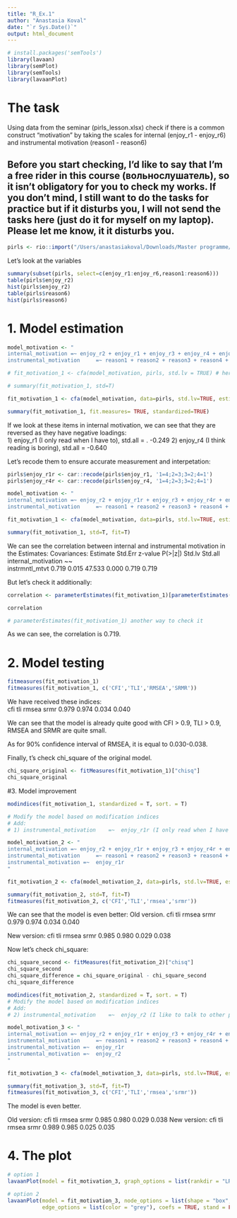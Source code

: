 ```yaml
---
title: "R_Ex.1"
author: "Anastasia Koval"
date: "`r Sys.Date()`"
output: html_document
---
```


```r
# install.packages('semTools')
library(lavaan)
library(semPlot)
library(semTools)
library(lavaanPlot)
```


# The task 

Using data from the seminar (pirls_lesson.xlsx) check if there is a common construct "motivation" by taking the scales for internal (enjoy_r1 - enjoy_r6) and instrumental motivation (reason1 - reason6)

## Before you start checking, I'd like to say that I'm a free rider in this course (вольнослушатель), so it isn't obligatory for you to check my works. If you don't mind, I still want to do the tasks for practice but if it disturbs you, I will not send the tasks here (just do it for myself on my laptop). Please let me know, it it disturbs you. 

```r
pirls <- rio::import("/Users/anastasiakoval/Downloads/Master programme/DatAn/DatAn Advanced/pirls_lesson.xlsx")
```

Let's look at the variables

```r
summary(subset(pirls, select=c(enjoy_r1:enjoy_r6,reason1:reason6)))
table(pirls$enjoy_r2)
hist(pirls$enjoy_r2)
table(pirls$reason6)
hist(pirls$reason6)
```

# 1. Model estimation

```r
model_motivation <- "
internal_motivation =~ enjoy_r2 + enjoy_r1 + enjoy_r3 + enjoy_r4 + enjoy_r5 + enjoy_r6
instrumental_motivation     =~ reason1 + reason2 + reason3 + reason4 + reason5 + reason6"

# fit_motivation_1 <- cfa(model_motivation, pirls, std.lv = TRUE) # here ML is used

# summary(fit_motivation_1, std=T)

fit_motivation_1 <- cfa(model_motivation, data=pirls, std.lv=TRUE, estimator="DWLS", verbose=TRUE) # Here another estimator is used as the data did not have normal distribution

summary(fit_motivation_1, fit.measures= TRUE, standardized=TRUE)

```
If we look at these items in internal motivation, we can see that they are reversed as they have negative loadings:  
1) enjoy_r1 (I only read when I have to), std.all = . -0.249
2) enjoy_r4 (I think reading is boring), std.all =  -0.640

Let's recode them to ensure accurate measurement and interpetation:

```r
pirls$enjoy_r1r <- car::recode(pirls$enjoy_r1, '1=4;2=3;3=2;4=1')
pirls$enjoy_r4r <- car::recode(pirls$enjoy_r4, '1=4;2=3;3=2;4=1')

model_motivation <- "
internal_motivation =~ enjoy_r2 + enjoy_r1r + enjoy_r3 + enjoy_r4r + enjoy_r5 + enjoy_r6
instrumental_motivation     =~ reason1 + reason2 + reason3 + reason4 + reason5 + reason6"

fit_motivation_1 <- cfa(model_motivation, data=pirls, std.lv=TRUE, estimator="DWLS", verbose=TRUE) # Here another estimator is used as the data did not have normal distribution

summary(fit_motivation_1, std=T, fit=T)
```
We can see the correlation between internal and instrumental motivation in the Estimates: 
Covariances:
                         Estimate  Std.Err  z-value  P(>|z|)   Std.lv  Std.all
  internal_motivation ~~                                                      
    instrmntl_mtvt          0.719    0.015   47.533    0.000    0.719    0.719
    
But let's check it additionally:

```r
correlation <- parameterEstimates(fit_motivation_1)[parameterEstimates(fit_motivation_1)$op == "~~" & parameterEstimates(fit_motivation_1)$lhs == "internal_motivation" & parameterEstimates(fit_motivation_1)$rhs == "instrumental_motivation", "est"]

correlation

# parameterEstimates(fit_motivation_1) another way to check it
```

As we can see, the correlation is 0.719. 

# 2. Model testing

```r

fitmeasures(fit_motivation_1)
fitmeasures(fit_motivation_1, c('CFI','TLI','RMSEA','SRMR'))
```
We have received these indices:   
cfi   tli rmsea  srmr 
0.979 0.974 0.034 0.040 

We can see that the model is already quite good with CFI > 0.9, TLI > 0.9, RMSEA and SRMR are quite small. 

As for 90% confidence interval of RMSEA, it is equal to 0.030-0.038.

Finally, t's check chi_square of the original model.

```r
chi_square_original <- fitMeasures(fit_motivation_1)["chisq"] 
chi_square_original
```

#3. Model improvement

```r
modindices(fit_motivation_1, standardized = T, sort. = T)

# Modify the model based on modification indices
# Add:
# 1) instrumental_motivation	=~	enjoy_r1r (I only read when I have to), this is the biggest crossloading

model_motivation_2 <- "
internal_motivation =~ enjoy_r2 + enjoy_r1r + enjoy_r3 + enjoy_r4r + enjoy_r5 + enjoy_r6
instrumental_motivation     =~ reason1 + reason2 + reason3 + reason4 + reason5 + reason6
instrumental_motivation	=~	enjoy_r1r
"

fit_motivation_2 <- cfa(model_motivation_2, data=pirls, std.lv=TRUE, estimator="DWLS", verbose=TRUE) 

summary(fit_motivation_2, std=T, fit=T)
fitmeasures(fit_motivation_2, c('CFI','TLI','rmsea','srmr'))
```
We can see that the model is even better: 
Old version. 
cfi   tli rmsea  srmr 
0.979 0.974 0.034 0.040 

New version: 
cfi   tli rmsea  srmr 
0.985 0.980 0.029 0.038

Now let's check chi_square:
```r
chi_square_second <- fitMeasures(fit_motivation_2)["chisq"] 
chi_square_second
chi_square_difference = chi_square_original - chi_square_second
chi_square_difference
```
```r
modindices(fit_motivation_2, standardized = T, sort. = T)
# Modify the model based on modification indices
# Add:
# 2) instrumental_motivation	=~	enjoy_r2 (I like to talk to other people about books), this is the next change

model_motivation_3 <- "
internal_motivation =~ enjoy_r2 + enjoy_r1r + enjoy_r3 + enjoy_r4r + enjoy_r5 + enjoy_r6
instrumental_motivation     =~ reason1 + reason2 + reason3 + reason4 + reason5 + reason6
instrumental_motivation	=~	enjoy_r1r
instrumental_motivation	=~	enjoy_r2 
"

fit_motivation_3 <- cfa(model_motivation_3, data=pirls, std.lv=TRUE, estimator="DWLS", verbose=TRUE) 

summary(fit_motivation_3, std=T, fit=T)
fitmeasures(fit_motivation_3, c('CFI','TLI','rmsea','srmr'))

```
The model is even better. 

Old version: 
cfi   tli rmsea  srmr 
0.985 0.980 0.029 0.038
New version: 
  cfi   tli rmsea  srmr 
0.989 0.985 0.025 0.035 

# 4. The plot 
```r
# option 1 
lavaanPlot(model = fit_motivation_3, graph_options = list(rankdir = "LR"), coefs = TRUE, covs = TRUE, stand = TRUE)
```
```r
# option 2
lavaanPlot(model = fit_motivation_3, node_options = list(shape = "box", fontname = "Helvetica"), 
           edge_options = list(color = "grey"), coefs = TRUE, stand = FALSE, sig = 1.00, covs =TRUE)
```
